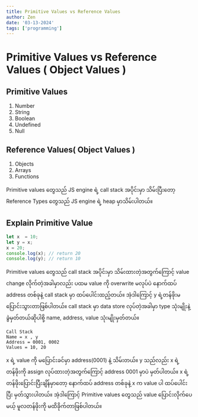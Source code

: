 ```yaml
---
title: Primitive Values vs Reference Values
author: Zen
date: '03-13-2024'
tags: ['programming']
---
```


# Primitive Values vs Reference Values ( Object Values )

## Primitive Values
1. Number
2. String
3. Boolean
4. Undefined
5. Null

## Reference Values( Object Values )
1. Objects
2. Arrays
3. Functions

Primitive values တွေသည် JS engine ရဲ့ call stack အပိုင်းမှာ သိမ်းပြီးတော့ Reference Types တွေသည် JS engine ရဲ့ heap မှာသိမ်းပါတယ်။

## Explain Primitive Value

```js
let x  = 10; 
let y = x;
x = 20; 
console.log(x); // return 20
console.log(y); // return 10
```

Primitive values တွေသည် call stack အပိုင်းမှာ သိမ်းထားတဲ့အတွက်ကြောင့် value change လိုက်တဲ့အခါမှာလည်း ပထမ value ကို overwrite မလုပ်ပဲ နောက်ထပ် address တစ်ခုနဲ့ call stack မှာ ထပ်ပေါင်းထည့်တယ်။ အဲ့ဒါကြောင့် y ရဲ့တန်ဖိုးမပြောင်းသွားတာဖြစ်ပါတယ်။ call stack မှာ data store လုပ်တဲ့အခါမှာ type သုံးမျိုးနဲ့ ခွဲမှတ်တယ်ဆိုပါစို့ name, address, value သုံးမျိုးမှတ်တယ်။

```plaintext
Call Stack
Name = x , y
Address = 0001, 0002
Values = 10, 20
```

x ရဲ့ value ကို မပြောင်းခင်မှာ address(0001) နဲ့ သိမ်းတယ်။ y သည်လည်း x ရဲ့တန်ဖိုးကို assign လုပ်ထားတဲ့အတွက်ကြောင့် address 0001 မှာပဲ မှတ်ပါတယ်။ x ရဲ့တန်ဖိုးပြောင်းပြီးချိန်မှာတော့ နောက်ထပ် address တစ်ခုနဲ့ x က value ပါ ထပ်ပေါင်းပြီး မှတ်သွားပါတယ်။ အဲ့ဒါကြောင့် Primitive values တွေသည် value ပြောင်းလိုက်ပေမယ့် မူလတန်ဖိုးကို မထိခိုက်တာဖြစ်ပါတယ်။
